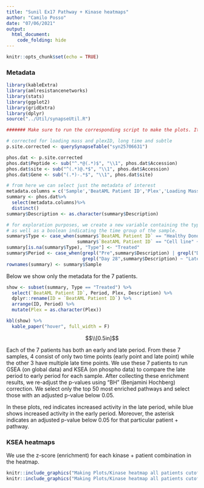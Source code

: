 ```yaml
---
title: "Sunil Ex17 Pathway + Kinase heatmaps"
author: "Camilo Posso"
date: "07/06/2021"
output: 
  html_document:
    code_folding: hide
---
```


```r
knitr::opts_chunk$set(echo = TRUE)
```

### Metadata

```r
library(kableExtra)
library(amlresistancenetworks)
library(stats)
library(ggplot2)
library(gridExtra)
library(dplyr)
source("../Util/synapseUtil.R")

####### Make sure to run the corresponding script to make the plots. It is in the Making Plots folder.

# corrected for loading mass and plexID, long time and subtle
p.site.corrected <- querySynapseTable("syn25706631")

phos.dat <- p.site.corrected
phos.dat$Peptide <- sub("^.*@(.*)$", "\\1", phos.dat$Accession)
phos.dat$site <- sub("^(.*)@.*$", "\\1", phos.dat$Accession)
phos.dat$Gene <- sub("(.*)-.*$", "\\1", phos.dat$site)

# from here we can select just the metadata of interest
metadata.columns = c('Sample','BeatAML Patient ID','Plex','Loading Mass', 'Description')
summary <- phos.dat%>%
  select(metadata.columns)%>%
  distinct()
summary$Description <- as.character(summary$Description)

# for exploration purposes, we create a new variable containing the type of sample,
# as well as a boolean indicating the time group of the sample.
summary$Type <- case_when(summary$`BeatAML Patient ID` == "Healthy Donor Stroma" ~ "Healthy Donor Stroma",
                          summary$`BeatAML Patient ID` == "Cell line" ~ "Cell line")
summary[is.na(summary$Type), "Type"] <- "Treated"
summary$Period <- case_when(grepl("Pre",summary$Description) | grepl("Day 1", summary$Description) ~ "Early",
                            grepl("Day 28",summary$Description) ~ "Late")
rownames(summary) <- summary$Sample
```

Below we show only the metadata for the 7 patients.

```r

show <- subset(summary, Type == "Treated") %>%
  select(`BeatAML Patient ID`, Period, Plex, Description) %>%
  dplyr::rename(ID = `BeatAML Patient ID`) %>%
  arrange(ID, Period) %>%
  mutate(Plex = as.character(Plex))

kbl(show) %>%
  kable_paper("hover", full_width = F)

```

$$\\[0.5in]$$ 
 
Each of the 7 patients has both an early and late period. From these 7 samples, 4 consist 
of only two time points (early point and late point) while the other 3 have multiple late time points. 
We use these 7 patients to run GSEA (on global data) and KSEA (on phospho data) to compare the late 
period to early period for each sample. After collecting these enrichment results, we re-adjust 
the p-values using "BH" (Benjamini Hochberg) correction. We select only the top 50 most enriched
pathways and select those with an adjusted p-value below 0.05. 

In these plots, red indicates increased activity in the late period, while blue shows increased
activity in the early period. Moreover, the asterisk indicates an adjusted p-value below 0.05 for that particular
patient + pathway.

### KSEA heatmaps

We use the z-score (enrichment) for each kinase + patient combination in the heatmap.

```r
knitr::include_graphics("Making Plots/Kinase heatmap all patients cutoff at 0.05 - Phosphosite Plus.png")
knitr::include_graphics("Making Plots/Kinase heatmap all patients cutoff at 0.05 - Phosphosite Plus & NetworKIN.png")
```









